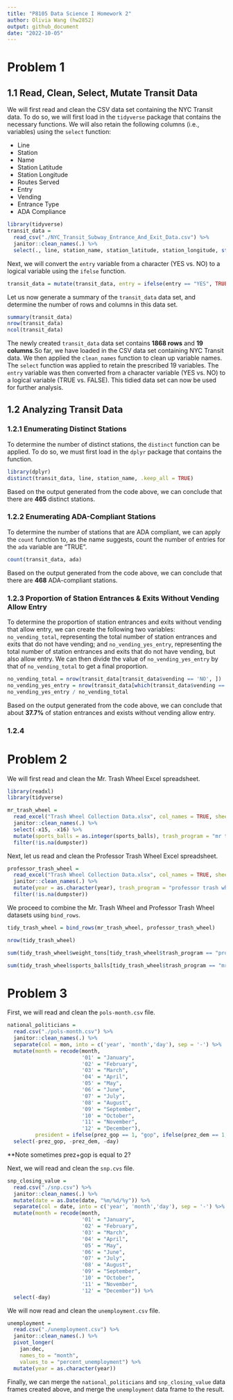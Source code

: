 ```yaml
---
title: "P8105 Data Science I Homework 2"
author: Olivia Wang (hw2852)
output: github_document
date: "2022-10-05"
---
```


# Problem 1 

## 1.1 Read, Clean, Select, Mutate Transit Data

We will first read and clean the CSV data set containing the NYC Transit data. To do so, we will first load in the `tidyverse` package that contains the necessary functions. We will also retain the following columns (i.e., variables) using the `select` function: 

* Line
* Station
* Name
* Station Latitude
* Station Longitude
* Routes Served
* Entry
* Vending
* Entrance Type
* ADA Compliance

```r
library(tidyverse)
transit_data = 
  read_csv("./NYC_Transit_Subway_Entrance_And_Exit_Data.csv") %>% 
  janitor::clean_names(.) %>% 
  select(., line, station_name, station_latitude, station_longitude, starts_with("route"), entry, vending, entrance_type, ada)
```

Next, we will convert the `entry` variable from a character (YES vs. NO) to a logical variable using the `ifelse` function. 
```r
transit_data = mutate(transit_data, entry = ifelse(entry == "YES", TRUE, FALSE))
```

Let us now generate a summary of the `transit_data` data set, and determine the number of rows and columns in this data set. 
```r
summary(transit_data)
nrow(transit_data)
ncol(transit_data)
```

The newly created `transit_data` data set contains __1868 rows__ and __19 columns__.So far, we have loaded in the CSV data set containing NYC Transit data. We then applied the `clean_names` function to clean up variable names. The `select` function was applied to retain the prescribed 19 variables. The `entry` variable was then converted from a character variable (YES vs. NO) to a logical variable (TRUE vs. FALSE). This tidied data set can now be used for further analysis. 


## 1.2 Analyzing Transit Data

### 1.2.1 Enumerating Distinct Stations

To determine the number of distinct stations, the `distinct` function can be applied. To do so, we must first load in the `dplyr` package that contains the function. 
```r
library(dplyr)
distinct(transit_data, line, station_name, .keep_all = TRUE)
```

Based on the output generated from the code above, we can conclude that there are __465__ distinct stations. 

### 1.2.2 Enumerating ADA-Compliant Stations

To determine the number of stations that are ADA compliant, we can apply the `count` function to, as the name suggests, count the number of entries for the `ada` variable are "TRUE". 

```r
count(transit_data, ada)
```

Based on the output generated from the code above, we can conclude that there are __468__ ADA-compliant stations. 

### 1.2.3 Proportion of Station Entrances & Exits Without Vending Allow Entry

To determine the proportion of station entrances and exits without vending that allow entry, we can create the following two variables: `no_vending_total`, representing the total number of station entrances and exits that do not have vending; and `no_vending_yes_entry`, representing the total number of station entrances and exits that do not have vending, but also allow entry. We can then divide the value of `no_vending_yes_entry` by that of `no_vending_total` to get a final proportion. 

```r
no_vending_total = nrow(transit_data[transit_data$vending == 'NO', ])
no_vending_yes_entry = nrow(transit_data[which(transit_data$vending == 'NO' & transit_data$entry == TRUE), ])
no_vending_yes_entry / no_vending_total

```
Based on the output generated from the code above, we can conclude that about __37.7%__ of station entrances and exists without vending allow entry. 

### 1.2.4

# Problem 2

We will first read and clean the Mr. Trash Wheel Excel spreadsheet. 

```r
library(readxl)
library(tidyverse)
```
```r
mr_trash_wheel = 
  read_excel("Trash Wheel Collection Data.xlsx", col_names = TRUE, sheet = 1, skip = 1) %>%
  janitor::clean_names(.) %>% 
  select(-x15, -x16) %>% 
  mutate(sports_balls = as.integer(sports_balls), trash_program = "mr trash wheel") %>% 
  filter(!is.na(dumpster))
```

Next, let us read and clean the Professor Trash Wheel Excel spreadsheet. 
```r
professor_trash_wheel = 
  read_excel("Trash Wheel Collection Data.xlsx", col_names = TRUE, sheet = 2, skip = 1) %>%
  janitor::clean_names(.) %>%
  mutate(year = as.character(year), trash_program = "professor trash wheel") %>% 
  filter(!is.na(dumpster))
```

We proceed to combine the Mr. Trash Wheel and Professor Trash Wheel datasets using `bind_rows`.

```r
tidy_trash_wheel = bind_rows(mr_trash_wheel, professor_trash_wheel)
```

```r
nrow(tidy_trash_wheel)
```
```r
sum(tidy_trash_wheel$weight_tons[tidy_trash_wheel$trash_program == "professor trash wheel"], na.rm = TRUE)
```

```r
sum(tidy_trash_wheel$sports_balls[tidy_trash_wheel$trash_program == "mr trash wheel" & tidy_trash_wheel$year == "2020"], na.rm = TRUE)
```

# Problem 3

First, we will read and clean the `pols-month.csv` file. 
```r
national_politicians = 
  read.csv("./pols-month.csv") %>% 
  janitor::clean_names(.) %>% 
  separate(col = mon, into = c('year', 'month','day'), sep = '-') %>%
  mutate(month = recode(month,
                        '01' = "January",
                        '02' = "February",
                        '03' = "March",
                        '04' = "April",
                        '05' = "May",
                        '06' = "June",
                        '07' = "July",
                        '08' = "August",
                        '09' = "September",
                        '10' = "October",
                        '11' = "November",
                        '12' = "December"), 
         president = ifelse(prez_gop == 1, "gop", ifelse(prez_dem == 1, "dem", NA))) %>%
  select(-prez_gop, -prez_dem, -day)
```

**Note sometimes prez+gop is equal to 2?

Next, we will read and clean the `snp.cvs` file. 
```r
snp_closing_value = 
  read.csv("./snp.csv") %>% 
  janitor::clean_names(.) %>%
  mutate(date = as.Date(date, "%m/%d/%y")) %>% 
  separate(col = date, into = c('year', 'month','day'), sep = '-') %>%
  mutate(month = recode(month,
                        '01' = "January",
                        '02' = "February",
                        '03' = "March",
                        '04' = "April",
                        '05' = "May",
                        '06' = "June",
                        '07' = "July",
                        '08' = "August",
                        '09' = "September",
                        '10' = "October",
                        '11' = "November",
                        '12' = "December")) %>%  
  select(-day)
```

We will now read and clean the `unemployment.csv` file. 
```r
unemployment = 
  read.csv("./unemployment.csv") %>% 
  janitor::clean_names(.) %>% 
  pivot_longer(
    jan:dec,
    names_to = "month",
    values_to = "percent_unemployment") %>% 
  mutate(year = as.character(year))
```

Finally, we can merge the `national_politicians` and `snp_closing_value` data frames created above, and merge the `unemployment` data frame to the result. 


